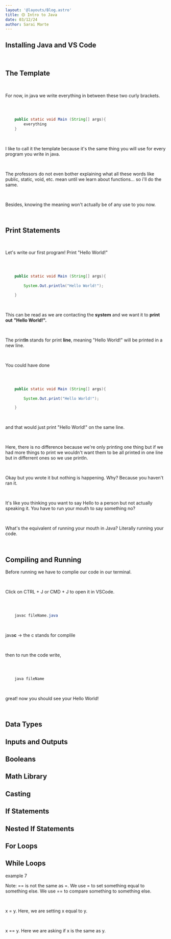 ```yaml
---
layout: '@layouts/Blog.astro'
title: 🟡 Intro to Java 
date: 03/12/24
author: Sarai Marte
---
```


<span style="font-family: var(--primaryFont);">

## Installing Java and VS Code

&nbsp;&nbsp;&nbsp;&nbsp;
&nbsp;&nbsp;&nbsp;&nbsp;

## The Template

&nbsp;&nbsp;&nbsp;&nbsp;

For now, in java we write everything in between these two curly brackets.

&nbsp;&nbsp;&nbsp;&nbsp;

```java

    public static void Main (String[] args){
        everything
    }


```

&nbsp;&nbsp;&nbsp;&nbsp;

I like to call it the template because it's the same thing you will use for every program you write in java.

&nbsp;&nbsp;&nbsp;&nbsp;

The professors do not even bother explaining what all these words like public, static, void, etc. mean until we learn about functions... so i'll do the same.

&nbsp;&nbsp;&nbsp;&nbsp;

Besides, knowing the meaning won't actually be of any use to you now.

&nbsp;&nbsp;&nbsp;&nbsp;

## Print Statements

&nbsp;&nbsp;&nbsp;&nbsp;

Let's write our first program! Print "Hello World!"

&nbsp;&nbsp;&nbsp;&nbsp;

```java

    public static void Main (String[] args){
        
        System.Out.println("Hello World!");

    }


```

&nbsp;&nbsp;&nbsp;&nbsp;

This can be read as we are contacting the **system** and we want it to **print** **out** **"Hello World!".**

&nbsp;&nbsp;&nbsp;&nbsp;

The print**ln** stands for print **line**, meaning "Hello World!" will be printed in a new line.

&nbsp;&nbsp;&nbsp;&nbsp;

You could have done 

&nbsp;&nbsp;&nbsp;&nbsp;

```java

    public static void Main (String[] args){
        
        System.Out.print("Hello World!");

    }


```
&nbsp;&nbsp;&nbsp;&nbsp;

and that would just print "Hello World!" on the same line.

&nbsp;&nbsp;&nbsp;&nbsp;

Here, there is no difference because we're only printing one thing but if we had more things to print we wouldn't want them to be all printed in one line but in differrent ones so we use println.

&nbsp;&nbsp;&nbsp;&nbsp;

Okay but you wrote it but nothing is happening. Why? Because you haven't ran it. 

&nbsp;&nbsp;&nbsp;&nbsp;

It's like you thinking you want to say Hello to a person but not actually speaking it. You have to run your mouth to say something no?

&nbsp;&nbsp;&nbsp;&nbsp;

What's the equivalent of running your mouth in Java? Literally running your code.

&nbsp;&nbsp;&nbsp;&nbsp;

## Compiling and Running

Before running we have to complie our code in our terminal. 

&nbsp;&nbsp;&nbsp;&nbsp;

Click on CTRL + J or CMD + J to open it in VSCode.

&nbsp;&nbsp;&nbsp;&nbsp;

```java

    javac fileName.java


```

&nbsp;&nbsp;&nbsp;&nbsp;

java**c** -> the c stands for complile

&nbsp;&nbsp;&nbsp;&nbsp;

then to run the code write,

&nbsp;&nbsp;&nbsp;&nbsp;

```java

    java fileName


```

&nbsp;&nbsp;&nbsp;&nbsp;

great! now you should see your Hello World! 

&nbsp;&nbsp;&nbsp;&nbsp;

## Data Types 

## Inputs and Outputs

## Booleans 

## Math Library

## Casting

## If Statements

## Nested If Statements

## For Loops

## While Loops


example 7
&nbsp;&nbsp;&nbsp;&nbsp;

Note: == is not the same as =. We use =  to set something equal to something else. We use == to compare something to something else.

&nbsp;&nbsp;&nbsp;&nbsp;

x = y. Here, we are setting x equal to y.

&nbsp;&nbsp;&nbsp;&nbsp;

x == y. Here we are asking if x is the same as y.

&nbsp;&nbsp;&nbsp;&nbsp;

</span>